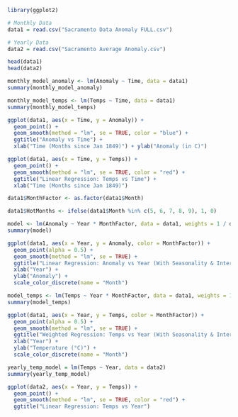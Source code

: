 ```r
library(ggplot2)

# Monthly Data
data1 = read.csv("Sacramento Data Anomaly FULL.csv")

# Yearly Data
data2 = read.csv("Sacramento Average Anomaly.csv")
```

```r
head(data1)
head(data2)
```

```r
monthly_model_anomaly <- lm(Anomaly ~ Time, data = data1)
summary(monthly_model_anomaly)
```

```r
monthly_model_temps <- lm(Temps ~ Time, data = data1)
summary(monthly_model_temps)
```

```r
ggplot(data1, aes(x = Time, y = Anomaly)) +
  geom_point() +
  geom_smooth(method = "lm", se = TRUE, color = "blue") +
  ggtitle("Anomaly vs Time") +
  xlab("Time (Months since Jan 1849)") + ylab("Anomaly (in C)")
```

```r
ggplot(data1, aes(x = Time, y = Temps)) +
  geom_point() +
  geom_smooth(method = "lm", se = TRUE, color = "red") +
  ggtitle("Linear Regression: Temps vs Time") +
  xlab("Time (Months since Jan 1849)")
```

```r
data1$MonthFactor <- as.factor(data1$Month)

data1$HotMonths <- ifelse(data1$Month %in% c(5, 6, 7, 8, 9), 1, 0)

model <- lm(Anomaly ~ Year * MonthFactor, data = data1, weights = 1 / data1$Unc)
summary(model)

ggplot(data1, aes(x = Year, y = Anomaly, color = MonthFactor)) +
  geom_point(alpha = 0.5) +
  geom_smooth(method = "lm", se = TRUE) +
  ggtitle("Linear Regression: Anomaly vs Year (With Seasonality & Interaction)") +
  xlab("Year") +
  ylab("Anomaly") +
  scale_color_discrete(name = "Month")

model_temps <- lm(Temps ~ Year * MonthFactor, data = data1, weights = 1 / data1$Unc)
summary(model_temps)

ggplot(data1, aes(x = Year, y = Temps, color = MonthFactor)) +
  geom_point(alpha = 0.5) +
  geom_smooth(method = "lm", se = TRUE) +
  ggtitle("Weighted Regression: Temps vs Year (With Seasonality & Interaction)") +
  xlab("Year") +
  ylab("Temperature (°C)") +
  scale_color_discrete(name = "Month")
```

```r
yearly_temp_model = lm(Temps ~ Year, data = data2)
summary(yearly_temp_model)
```

```r
ggplot(data2, aes(x = Year, y = Temps)) +
  geom_point() +
  geom_smooth(method = "lm", se = TRUE, color = "red") +
  ggtitle("Linear Regression: Temps vs Year")
```
